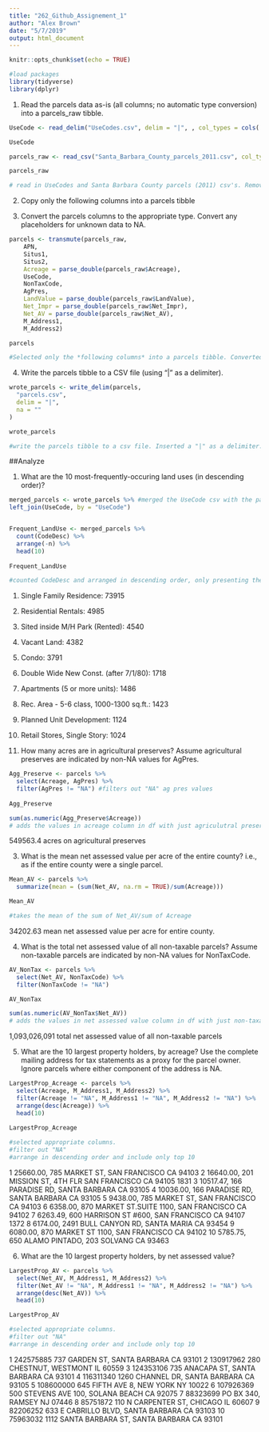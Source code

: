 ```yaml
---
title: "262_Github_Assignement_1"
author: "Alex Brown"
date: "5/7/2019"
output: html_document
---
```


```r
knitr::opts_chunk$set(echo = TRUE)
```

```r
#load packages
library(tidyverse)
library(dplyr)
```

1. Read the parcels data as-is (all columns; no automatic type conversion) into a parcels_raw tibble.
```r

UseCode <- read_delim("UseCodes.csv", delim = "|", , col_types = cols(.default = col_character()))

UseCode

parcels_raw <- read_csv("Santa_Barbara_County_parcels_2011.csv", col_types = cols(.default = col_character()))

parcels_raw

# read in UseCodes and Santa Barbara County parcels (2011) csv's. Removed NA values with col_types command.
```
2. Copy only the following columns into a parcels tibble

3. Convert the parcels columns to the appropriate type. Convert any placeholders for unknown data to NA.
```r
parcels <- transmute(parcels_raw,
    APN,
    Situs1,
    Situs2,
    Acreage = parse_double(parcels_raw$Acreage),
    UseCode,
    NonTaxCode,
    AgPres,
    LandValue = parse_double(parcels_raw$LandValue),
    Net_Impr = parse_double(parcels_raw$Net_Impr),
    Net_AV = parse_double(parcels_raw$Net_AV),
    M_Address1,
    M_Address2)

parcels

#Selected only the *following columns* into a parcels tibble. Converted integer columns to parse_double. NA's removed when reading in csv's.
```

4. Write the parcels tibble to a CSV file (using "|" as a delimiter).
```r
wrote_parcels <- write_delim(parcels,
  "parcels.csv",
  delim = "|",
  na = ""
)

wrote_parcels

#write the parcels tibble to a csv file. Inserted a "|" as a delimiter.
```

##Analyze

1. What are the 10 most-frequently-occuring land uses (in descending order)?
```r
merged_parcels <- wrote_parcels %>% #merged the UseCode csv with the parcels tibble
left_join(UseCode, by = "UseCode")


Frequent_LandUse <- merged_parcels %>% 
  count(CodeDesc) %>% 
  arrange(-n) %>% 
  head(10)
  
Frequent_LandUse

#counted CodeDesc and arranged in descending order, only presenting the top 10
```
1. Single Family Residence: 73915
2. Residential Rentals: 4985
3. Sited inside M/H Park (Rented): 4540
4. Vacant Land: 4382
5. Condo: 3791
6. Double Wide New Const. (after 7/1/80): 1718
7. Apartments (5 or more units): 1486
8. Rec. Area - 5-6 class, 1000-1300 sq.ft.: 1423
9. Planned Unit Development: 1124
10. Retail Stores, Single Story: 1024

2. How many acres are in agricultural preserves?
Assume agricultural preserves are indicated by non-NA values for AgPres.
```r
Agg_Preserve <- parcels %>%
  select(Acreage, AgPres) %>% 
  filter(AgPres != "NA") #filters out "NA" ag pres values
  
Agg_Preserve

sum(as.numeric(Agg_Preserve$Acreage)) 
# adds the values in acreage column in df with just agriculutral preserves
```
549563.4 acres on agricultural preserves 


3. What is the mean net assessed value per acre of the entire county?
i.e., as if the entire county were a single parcel.
```r
Mean_AV <- parcels %>% 
  summarize(mean = (sum(Net_AV, na.rm = TRUE)/sum(Acreage)))

Mean_AV

#takes the mean of the sum of Net_AV/sum of Acreage
```
34202.63 mean net assessed value per acre for entire county.

4. What is the total net assessed value of all non-taxable parcels?
Assume non-taxable parcels are indicated by non-NA values for NonTaxCode.
```r
AV_NonTax <- parcels %>%
  select(Net_AV, NonTaxCode) %>% 
  filter(NonTaxCode != "NA")

AV_NonTax

sum(as.numeric(AV_NonTax$Net_AV))
# adds the values in net assessed value column in df with just non-taxable parcels
```
1,093,026,091 total net assessed value of all non-taxable parcels

5. What are the 10 largest property holders, by acreage?
Use the complete mailing address for tax statements as a proxy for the parcel owner. Ignore parcels where either component of the address is NA.
```r

LargestProp_Acreage <- parcels %>% 
  select(Acreage, M_Address1, M_Address2) %>% 
  filter(Acreage != "NA", M_Address1 != "NA", M_Address2 != "NA") %>% 
  arrange(desc(Acreage)) %>%
  head(10)
  
LargestProp_Acreage

#selected appropriate columns.
#filter out "NA"
#arrange in descending order and include only top 10
```
1 25660.00, 785 MARKET ST, SAN FRANCISCO CA 94103
2 16640.00, 201 MISSION ST, 4TH FLR SAN FRANCISCO CA 94105 1831
3 10517.47, 166 PARADISE RD, SANTA BARBARA CA 93105
4 10036.00, 166 PARADISE RD, SANTA BARBARA CA 93105
5 9438.00,  785 MARKET ST, SAN FRANCISCO CA 94103
6 6358.00,  870 MARKET ST.SUITE 1100, SAN FRANCISCO CA 94102
7 6263.49,  600 HARRISON ST #600, SAN FRANCISCO CA 94107 1372
8 6174.00,  2491 BULL CANYON RD, SANTA MARIA CA 93454
9 6080.00,  870 MARKET ST 1100, SAN FRANCISCO CA 94102
10 5785.75,  650 ALAMO PINTADO, 203 SOLVANG CA 93463

6. What are the 10 largest property holders, by net assessed value?
```r
LargestProp_AV <- parcels %>% 
  select(Net_AV, M_Address1, M_Address2) %>% 
  filter(Net_AV != "NA", M_Address1 != "NA", M_Address2 != "NA") %>%
  arrange(desc(Net_AV)) %>%
  head(10)

LargestProp_AV

#selected appropriate columns.
#filter out "NA"
#arrange in descending order and include only top 10
```

1 242575885 737 GARDEN ST, SANTA BARBARA CA 93101
2 130917962 280 CHESTNUT, WESTMONT IL 60559
3 124353106 735 ANACAPA ST, SANTA BARBARA CA 93101
4 116311340 1260 CHANNEL DR, SANTA BARBARA CA 93105
5 108600000 645 FIFTH AVE 8, NEW YORK NY 10022
6 107926369 500 STEVENS AVE 100, SOLANA BEACH CA 92075
7 88323699 PO BX 340, RAMSEY NJ 07446
8 85751872 110 N CARPENTER ST, CHICAGO IL 60607
9 82206252 633 E CABRILLO BLVD, SANTA BARBARA CA 93103
10 75963032 1112 SANTA BARBARA ST, SANTA BARBARA CA 93101

